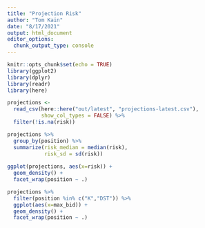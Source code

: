 ```yaml
---
title: "Projection Risk"
author: "Tom Kain"
date: "8/17/2021"
output: html_document
editor_options: 
  chunk_output_type: console
---
```


```r
knitr::opts_chunk$set(echo = TRUE)
library(ggplot2)
library(dplyr)
library(readr)
library(here)
```

```r
projections <- 
  read_csv(here::here("out/latest", "projections-latest.csv"),
           show_col_types = FALSE) %>% 
  filter(!is.na(risk))
```


```r
projections %>% 
  group_by(position) %>% 
  summarize(risk_median = median(risk),
            risk_sd = sd(risk))
  
ggplot(projections, aes(x=risk)) +
  geom_density() +
  facet_wrap(position ~ .)
```

```r
projections %>% 
  filter(position %in% c("K","DST")) %>% 
  ggplot(aes(x=max_bid)) +
  geom_density() +
  facet_wrap(position ~ .)
```